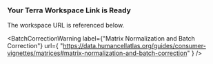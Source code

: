 
### Your Terra Workspace Link is Ready

The workspace URL is referenced below.

<BatchCorrectionWarning
  label={"Matrix Normalization and Batch Correction"}
  url={
    "https://data.humancellatlas.org/guides/consumer-vignettes/matrices#matrix-normalization-and-batch-correction"
  }
/>
